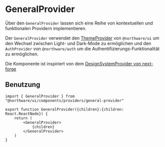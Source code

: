 
<Meta title="Components/Providers/GeneralProvider" />

# GeneralProvider

Über den `GeneralProvider` lassen sich eine Reihe von kontextuellen und funktionalen Providern implementieren.

<ViewSource path="components/providers/general-provider.tsx" />

Der `GeneralProvider` verwendet den [ThemeProvider](?path=/docs/components-providers-themeprovider--docs) von `@northware/ui` um den Wechsel zwischen Light- und Dark-Mode zu ermöglichen
und den `AuthProvider` von `@northware/auth` um die Authentifizierungs-Funktionalität zu ermöglichen.

Die Komponente ist inspiriert von dem [DesignSystemProvider von next-forge](https://docs.next-forge.com/packages/design-system/provider)

## Benutzung

```tsx
import { GeneralProvider } from "@northware/ui/components/providers/general-provider"

export function GeneralProvider({children}:{children: React.ReactNode}) {
    return (
        <GeneralProvider>
            {children}
        </GeneralProvider>
    )
}
```